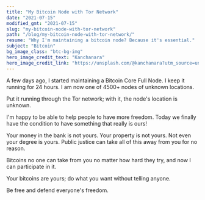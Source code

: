 ```yaml
---
title: "My Bitcoin Node with Tor Network"
date: "2021-07-15"
modified_gmt: "2021-07-15"
slug: "my-bitcoin-node-with-tor-network"
path: "/blog/my-bitcoin-node-with-tor-network/"
resume: "Why I'm maintaining a bitcoin node? Because it's essential."
subject: "Bitcoin"
bg_image_class: "btc-bg-img"
hero_image_credit_text: "Kanchanara"
hero_image_credit_link: "https://unsplash.com/@kanchanara?utm_source=unsplash&utm_medium=referral&utm_content=creditCopyText"
---
```


A few days ago, I started maintaining a Bitcoin Core Full Node. I keep it running for 24 hours. I am now one of 4500+ nodes of unknown locations.

Put it running through the Tor network; with it, the node's location is unknown.

I'm happy to be able to help people to have more freedom. Today we finally have the condition to have something that really is ours!

Your money in the bank is not yours. Your property is not yours. Not even your degree is yours. Public justice can take all of this away from you for no reason.

Bitcoins no one can take from you no matter how hard they try, and now I can participate in it.

Your bitcoins are yours; do what you want without telling anyone.

Be free and defend everyone's freedom.